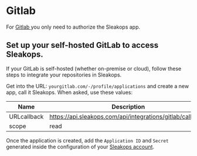 
# Gitlab

For [Gitlab <FiExternalLink/>](https://gitlab.com/) you only need to authorize the Sleakops app.

## Set up your self-hosted GitLab to access Sleakops.

If your GitLab is self-hosted (whether on-premise or cloud), follow these steps to integrate your repositories in Sleakops.

Get into the URL: `yourgitlab.com/-/profile/applications` and create a new app, call it Sleakops.
When asked, use these values:

| Name        | Description                                                |
| ----------- | ---------------------------------------------------------- |
| URLcallback | https://api.sleakops.com/api/integrations/gitlab/callback/ |
| scope       | read                                                       |

Once the application is created, add the `Application ID` and `Secret` generated inside the configuration of your [Sleakops account](https://console.sleakops.com/settings/authorizations).
